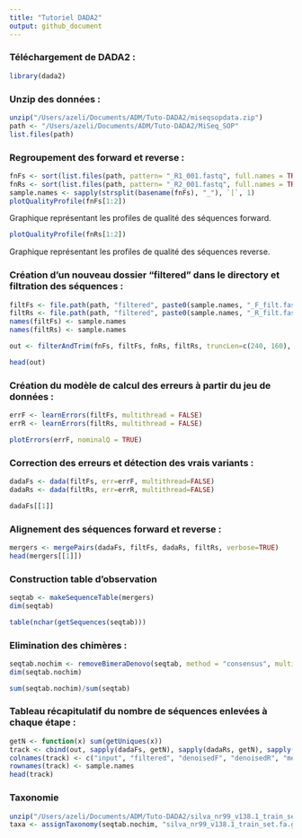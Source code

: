 ```yaml
---
title: "Tutoriel DADA2"
output: github_document
---
```


### Téléchargement de DADA2 :

```r
library(dada2)

```

### Unzip des données :

```r
unzip("/Users/azeli/Documents/ADM/Tuto-DADA2/miseqsopdata.zip")
path <- "/Users/azeli/Documents/ADM/Tuto-DADA2/MiSeq_SOP"
list.files(path)
```

### Regroupement des forward et reverse :

```r
fnFs <- sort(list.files(path, pattern= "_R1_001.fastq", full.names = TRUE))
fnRs <- sort(list.files(path, pattern= "_R2_001.fastq", full.names = TRUE))
sample.names <- sapply(strsplit(basename(fnFs), "_"), `[`, 1)
plotQualityProfile(fnFs[1:2])
```

Graphique représentant les profiles de qualité des séquences forward.

```r
plotQualityProfile(fnRs[1:2])
```

Graphique représentant les profiles de qualité des séquences reverse.

### Création d'un nouveau dossier "filtered" dans le directory et filtration des séquences :

```r
filtFs <- file.path(path, "filtered", paste0(sample.names, "_F_filt.fastq.gz"))
filtRs <- file.path(path, "filtered", paste0(sample.names, "_R_filt.fastq.gz"))
names(filtFs) <- sample.names
names(filtRs) <- sample.names

out <- filterAndTrim(fnFs, filtFs, fnRs, filtRs, truncLen=c(240, 160), maxN=0, maxEE=c(2,2), truncQ=2, rm.phix=TRUE, compress = TRUE, multithread = FALSE)

head(out)
```

### Création du modèle de calcul des erreurs à partir du jeu de données :

```r
errF <- learnErrors(filtFs, multithread = FALSE)
errR <- learnErrors(filtRs, multithread = FALSE)

plotErrors(errF, nominalQ = TRUE)
```

### Correction des erreurs et détection des vrais variants :

```r
dadaFs <- dada(filtFs, err=errF, multithread=FALSE)
dadaRs <- dada(filtRs, err=errR, multithread=FALSE)

dadaFs[[1]]
```

### Alignement des séquences forward et reverse :

```r
mergers <- mergePairs(dadaFs, filtFs, dadaRs, filtRs, verbose=TRUE)
head(mergers[[1]])
```

### Construction table d'observation

```r
seqtab <- makeSequenceTable(mergers)
dim(seqtab)
```

```r
table(nchar(getSequences(seqtab)))
```

### Elimination des chimères :

```r
seqtab.nochim <- removeBimeraDenovo(seqtab, method = "consensus", multithread=FALSE, verbose=TRUE)
dim(seqtab.nochim)
```

```r
sum(seqtab.nochim)/sum(seqtab)
```

### Tableau récapitulatif du nombre de séquences enlevées à chaque étape :

```r
getN <- function(x) sum(getUniques(x))
track <- cbind(out, sapply(dadaFs, getN), sapply(dadaRs, getN), sapply(mergers, getN), rowSums(seqtab.nochim))
colnames(track) <- c("input", "filtered", "denoisedF", "denoisedR", "merged", "nonchim")
rownames(track) <- sample.names
head(track)
```
### Taxonomie

```r
unzip("/Users/azeli/Documents/ADM/Tuto-DADA2/silva_nr99_v138.1_train_set.fa.gz")
taxa <- assignTaxonomy(seqtab.nochim, "silva_nr99_v138.1_train_set.fa.gz", multithread=FALSE)
```



